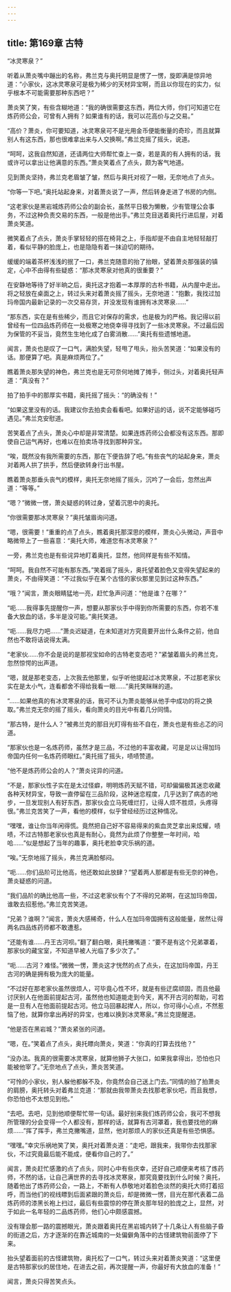 ```yaml
---
---
---
```

title: 第169章 古特
---



“冰灵寒泉？”

听着从萧炎嘴中蹦出的名称，弗兰克与奥托明显是愣了一愣，旋即满是惊异地道：“小家伙，这冰灵寒泉可是极为稀少的天材异宝啊，而且以你现在的实力，似乎根本不可能需要那种东西吧？”

萧炎笑了笑，有些含糊地道：“我的确很需要这东西，两位大师，你们可知道它在炼药师公会，可曾有人拥有？如果谁有的话，我可以花高价与之交易。”

“高价？萧炎，你可要知道，冰灵寒泉可不是光用金币便能衡量的奇珍，而且就算别人有这东西，那也很难拿出来与人交换啊。”弗兰克摇了摇头，说道。

“呵呵，这我自然知道，还请两位大师帮忙查上一查，若是真的有人拥有的话，我或许可以拿出让他满意的东西。”萧炎笑着点了点头，颇为客气地道。

见到萧炎坚持，弗兰克老眉皱了皱，然后与奥托对视了一眼，无奈地点了点头。

“你等一下吧。”奥托站起身来，对着萧炎说了一声，然后转身走进了书房的内侧。

“这老家伙是黑岩城炼药师公会的副会长，虽然平日极为懒散，少有管理公会事务，不过这种负责交易的东西，一般是他出手。”弗兰克目送着奥托行进后屋，对着萧炎笑道。

微笑着点了点头，萧炎手掌轻轻的搭在椅背之上，手指却是不由自主地轻轻敲打着，看似平静的脸庞上，也是隐隐有着一抹迫切的期待。

缓缓的端着茶杯浅浅的抿了一口，弗兰克随意的抬了抬眼，望着萧炎那强装的镇定，心中不由得有些疑惑：“那冰灵寒泉对他真的很重要？”

在安静地等待了好半晌之后，奥托这才抱着一本厚厚的古朴书籍，从内屋中走出。将之轻放在桌面之上，转过头来对着萧炎摇了摇头，无奈地道：“抱歉，我找过加玛帝国内最新记录的一次交易存货，并没发现有谁拥有冰灵寒泉……”

“那东西，实在是有些稀少，而且它对保存的需求，也是极为的严格。我记得以前曾经有一位四品炼药师在一处极寒之地侥幸得寻找到了一些冰灵寒泉。不过最后因为保管的不妥当，竟然生生地化成了白雾消散……”奥托有些遗憾地道。

闻言，萧炎也是叹了一口气，满脸失望，轻甩了甩头，抬头苦笑道：“如果没有的话。那便算了吧。真是麻烦两位了。”

瞧着萧炎那失望的神色，弗兰克也是无可奈何地摊了摊手，侧过头，对着奥托轻声道：“真没有？”

拍了拍手中的那厚实书籍，奥托摇了摇头：“的确没有！”

“如果这里没有的话。我建议你去拍卖会看看吧。如果好运的话，说不定能够碰巧遇见。”弗兰克安慰道。

苦笑着点了点头，萧炎心中却是非常清楚。如果连炼药师公会都没有这东西。那即使自己运气再好，也难以在拍卖场寻找到那种异宝。

“唉，既然没有我所需要的东西，那在下便告辞了吧。”有些丧气的站起身来，萧炎对着两人拱了拱手，然后便欲转身行出书屋。

瞧着萧炎那垂头丧气的模样，奥托无奈地摇了摇头，沉吟了一会后，忽然出声道：“等等。”

“嗯？”微微一愣，萧炎疑惑的转过身，望着沉思中的奥托。

“你很需要那冰灵寒泉？”奥托皱眉询问道。

“嗯，很需要！”重重的点了点头，瞧着奥托那深思的模样，萧炎心头微动，声音中略微带上了一些喜意：“奥托大师，难道您有冰灵寒泉？”

一旁，弗兰克也是有些诧异地盯着奥托，显然，他同样是有些不知情。

“呵呵。我自然不可能有那东西。”笑着摇了摇头，奥托望着脸色又变得失望起来的萧炎，不由得笑道：“不过我似乎在某个古怪的家伙那里见到过这种东西。”

“哦？”闻言，萧炎眼睛猛地一亮，赶忙急声问道：“他是谁？在哪？”

“呃……我得事先提醒你一声，想要从那家伙手中得到你所需要的东西，你若不准备大放血的话，多半是没可能。”奥托笑道。

“呃……我尽力吧……”萧炎迟疑道，在未知道对方究竟要开出什么条件之前，他自然也不敢将话说得太满。

“老家伙……你不会是说的是那视宝如命的古特老变态吧？”紧皱着眉头的弗兰克，忽然惊愕的出声道。

“嗯，就是那老变态，上次我去他那里，似乎听他提起过冰灵寒泉，不过那老家伙实在是太小气，连看都舍不得给我看一眼……”奥托笑眯眯的道。

“……如果他真的有冰灵寒泉的话，我可不认为萧炎能够从他手中成功的将之换取。”弗兰克无奈的摇了摇头，看向萧炎的目光中有着几分同情。

“那古特，是什么人？”被弗兰克的那目光盯得有些不自在，萧炎也是有些忐忑的问道。

“那家伙也是一名炼药师，虽然才是三品，不过他的丰富收藏，可是足以让得加玛帝国内任何一名炼药师眼红。”奥托摇了摇头，啧啧赞道。

“他不是炼药师公会的人？”萧炎诧异的问道。

“不是，那家伙性子实在是太过怪癖，明明炼药天赋不错，可却偏偏极其迷恋收藏各种天材异宝，导致一直停留在三品阶段，这种迷恋程度，几乎达到了病态的地步，一旦发现别人有好东西，那家伙会立马死缠烂打，让得人烦不胜烦，头疼得很。”弗兰克苦笑了一声，看他的模样，似乎曾经经历过这种情况。

“嘿嘿，谁让你当年闲得慌。竟然把自己好不容易得来的紫血灵芝拿出来炫耀，啧啧，不过古特那老家伙也真是有耐心，竟然为此烦了你整整一年时间，哈哈……”似是想起了当年的趣事，奥托老脸幸灾乐祸的道。

“唉。”无奈地摇了摇头，弗兰克满脸郁闷。

“呃……你们品阶可比他高，他还敢如此放肆？”望着两人那都是有些无奈的神色，萧炎疑惑的问道。

“我们品阶的确比他高一些，不过这老家伙有个了不得的兄弟啊，在这加玛帝国，谁敢去招惹他。”弗兰克苦笑道。

“兄弟？谁啊？”闻言，萧炎大感稀奇，什么人在加玛帝国拥有这般能量，居然让得两名四品炼药师都不敢遭惹。

“还能有谁……丹王古河呗。”翻了翻白眼，奥托撇嘴道：“要不是有这个兄弟罩着，那家伙的藏宝室，不知道早被人光临了多少次了。”

“呃……古河？难怪。”微微一愣，萧炎这才恍然的点了点头，在这加玛帝国，丹王古河的确是拥有极为庞大的能量。

“不过好在那老家伙虽然很烦人，可毕竟心性不坏，就是有些迂腐顽固，而且他最讨厌别人在他面前提起古河，虽然他也知道能走到今天，离不开古河的帮助，可若是一旦有人在他面前提起古河。他立马回暴起撵人，所以，你可得小心点，不然惹恼了他，就算你拿出再好的异宝，也难以换到冰灵寒泉。”弗兰克提醒道。

“他是否在黑岩城？”萧炎紧张的问道。

“嗯，在。”笑着点了点头，奥托瞟向萧炎，笑道：“你真的打算去找他？”

“没办法。我真的很需要冰灵寒泉，就算他狮子大张口，如果我拿得出，恐怕也只能被他宰了。”无奈地点了点头，萧炎苦笑道。

“可怜的小家伙，别人躲他都躲不及，你竟然会自己送上门去。”同情的拍了拍萧炎的肩膀，奥托转头对着弗兰克道：“那就由我带萧炎去找那老家伙吧，而且我想，你恐怕也不太想见到他。”

“去吧。去吧，见到他顺便帮忙带一句话。最好别来我们炼药师公会，我可不想我所管理的分会变得一个人都没有，那样的话，就算有古河罩着，我也要找他的麻烦……”挥了挥手，弗兰克撇嘴道，显然，他对那烦人的家伙还真是有些恐惧感。

“嘿嘿。”幸灾乐祸地笑了笑，奥托对着萧炎道：“走吧，跟我来，我带你去找那家伙，不过究竟最后能不能成，便看你自己的了。”

闻言，萧炎赶忙感激的点了点头，同时心中有些庆幸，还好自己顺便来考核了炼药师，不然的话，让自己满世界的去寻找冰灵寒泉，那究竟要找到什么时候？奥托，随着他出了炼药师公会，一路上，不断有人恭敬地对着脸色淡然的奥托大师打着招呼，而当他们的视线瞟到后面紧跟的萧炎后，却是微微一愣，目光在那代表着二品炼药师的漆黑长袍上扫过，最后有些震惊的停在萧炎那年轻的脸庞之上，显然，对于如此一名年轻的二品炼药师，他们心中颇感震撼。

没有理会那一路的震撼眼光，萧炎跟着奥托在黑岩城内转了十几条让人有些脑子昏的街道之后，方才逐渐的在靠近城南的一处偏僻角落中的古怪建筑物前面停了下来。

抬头望着面前的古怪建筑物，奥托松了一口气，转过头来对着萧炎笑道：“这里便是古特那家伙的居住地，在进去之前，再次提醒一声，你最好有大放血的准备！”

闻言，萧炎只得苦笑点头。